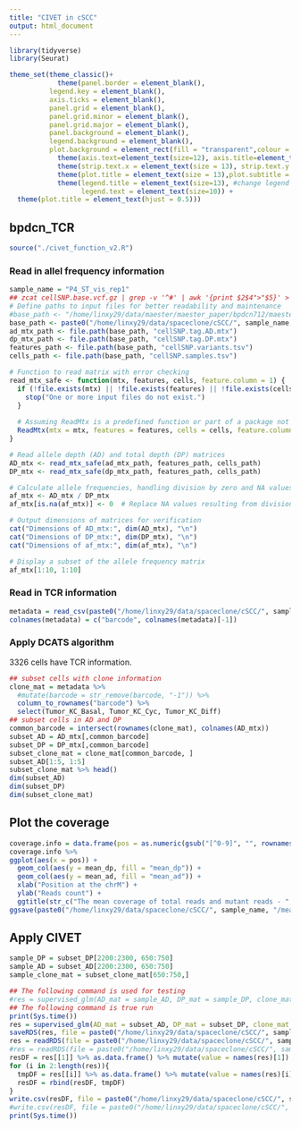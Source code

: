 ```yaml
---
title: "CIVET in cSCC"
output: html_document
---
```


```r
library(tidyverse)
library(Seurat)
```

```r
theme_set(theme_classic()+
            theme(panel.border = element_blank(),
          legend.key = element_blank(),
          axis.ticks = element_blank(),
          panel.grid = element_blank(),
          panel.grid.minor = element_blank(), 
          panel.grid.major = element_blank(),
          panel.background = element_blank(),
          legend.background = element_blank(),
          plot.background = element_rect(fill = "transparent",colour = NA)) + 
            theme(axis.text=element_text(size=12), axis.title=element_text(size=13))+
            theme(strip.text.x = element_text(size = 13), strip.text.y = element_text(size = 13)) +
            theme(plot.title = element_text(size = 13),plot.subtitle = element_text(size = 13)) +
            theme(legend.title = element_text(size=13), #change legend title font size
                  legend.text = element_text(size=10)) + 
  theme(plot.title = element_text(hjust = 0.5)))
```

## bpdcn_TCR

```r
source("./civet_function_v2.R")
```

### Read in allel frequency information

```r
sample_name = "P4_ST_vis_rep1"
## zcat cellSNP.base.vcf.gz | grep -v '^#' | awk '{print $2$4">"$5}' > cellSNP.variants.tsv
# Define paths to input files for better readability and maintenance
#base_path <- "/home/linxy29/data/maester/maester_paper/bpdcn712/maester/mquad_pipeline/cellSNP/"
base_path <- paste0("/home/linxy29/data/spaceclone/cSCC/", sample_name, "/cellSNP0/")
ad_mtx_path <- file.path(base_path, "cellSNP.tag.AD.mtx")
dp_mtx_path <- file.path(base_path, "cellSNP.tag.DP.mtx")
features_path <- file.path(base_path, "cellSNP.variants.tsv")
cells_path <- file.path(base_path, "cellSNP.samples.tsv")

# Function to read matrix with error checking
read_mtx_safe <- function(mtx, features, cells, feature.column = 1) {
  if (!file.exists(mtx) || !file.exists(features) || !file.exists(cells)) {
    stop("One or more input files do not exist.")
  }
  
  # Assuming ReadMtx is a predefined function or part of a package not shown here
  ReadMtx(mtx = mtx, features = features, cells = cells, feature.column = feature.column)
}

# Read allele depth (AD) and total depth (DP) matrices
AD_mtx <- read_mtx_safe(ad_mtx_path, features_path, cells_path)
DP_mtx <- read_mtx_safe(dp_mtx_path, features_path, cells_path)

# Calculate allele frequencies, handling division by zero and NA values
af_mtx <- AD_mtx / DP_mtx
af_mtx[is.na(af_mtx)] <- 0  # Replace NA values resulting from division by zero with 0

# Output dimensions of matrices for verification
cat("Dimensions of AD_mtx:", dim(AD_mtx), "\n")
cat("Dimensions of DP_mtx:", dim(DP_mtx), "\n")
cat("Dimensions of af_mtx:", dim(af_mtx), "\n")

# Display a subset of the allele frequency matrix
af_mtx[1:10, 1:10]
```

### Read in TCR information

```r
metadata = read_csv(paste0("/home/linxy29/data/spaceclone/cSCC/", sample_name, "/metadata.csv"))
colnames(metadata) = c("barcode", colnames(metadata)[-1])
```


### Apply DCATS algorithm

3326 cells have TCR information. 

```r
## subset cells with clone information
clone_mat = metadata %>% 
  #mutate(barcode = str_remove(barcode, "-1")) %>% 
  column_to_rownames("barcode") %>% 
  select(Tumor_KC_Basal, Tumor_KC_Cyc, Tumor_KC_Diff)
## subset cells in AD and DP
common_barcode = intersect(rownames(clone_mat), colnames(AD_mtx))
subset_AD = AD_mtx[,common_barcode]
subset_DP = DP_mtx[,common_barcode]
subset_clone_mat = clone_mat[common_barcode, ]
subset_AD[1:5, 1:5]
subset_clone_mat %>% head()
dim(subset_AD)
dim(subset_DP)
dim(subset_clone_mat)
```

## Plot the coverage 


```r
coverage.info = data.frame(pos = as.numeric(gsub("[^0-9]", "", rownames(DP_mtx))), mean_dp = rowMeans(DP_mtx), mean_ad = rowMeans(AD_mtx))
coverage.info %>% 
ggplot(aes(x = pos)) +
  geom_col(aes(y = mean_dp, fill = "mean_dp")) +
  geom_col(aes(y = mean_ad, fill = "mean_ad")) +
  xlab("Position at the chrM") +
  ylab("Reads count") +
  ggtitle(str_c("The mean coverage of total reads and mutant reads - ", sample_name))
ggsave(paste0("/home/linxy29/data/spaceclone/cSCC/", sample_name, "/mean_coverage.png"),height = 8, width = 12)
```

## Apply CIVET

```r
sample_DP = subset_DP[2200:2300, 650:750]
sample_AD = subset_AD[2200:2300, 650:750]
sample_clone_mat = subset_clone_mat[650:750,]
```

```r
## The following command is used for testing
#res = supervised_glm(AD_mat = sample_AD, DP_mat = sample_DP, clone_mat = sample_clone_mat, minDP = 5, use_random_effect = FALSE)
## The following command is true run
print(Sys.time())
res = supervised_glm(AD_mat = subset_AD, DP_mat = subset_DP, clone_mat = subset_clone_mat, minDP = 5, use_random_effect = FALSE)
saveRDS(res, file = paste0("/home/linxy29/data/spaceclone/cSCC/", sample_name, "/civet_res/temp_res.rds"))
res = readRDS(file = paste0("/home/linxy29/data/spaceclone/cSCC/", sample_name, "/civet_res/temp_res.rds"))
#res = readRDS(file = paste0("/home/linxy29/data/spaceclone/cSCC/", sample_name, "/civet_res/civet_noRandom_minDP5.rds"))
resDF = res[[1]] %>% as.data.frame() %>% mutate(value = names(res)[1]) %>% rownames_to_column("variant")
for (i in 2:length(res)){
  tmpDF = res[[i]] %>% as.data.frame() %>% mutate(value = names(res)[i]) %>% rownames_to_column("variant")
  resDF = rbind(resDF, tmpDF)
}
write.csv(resDF, file = paste0("/home/linxy29/data/spaceclone/cSCC/", sample_name, "/civet_res/temp_res.csv"), row.names = FALSE)
#write.csv(resDF, file = paste0("/home/linxy29/data/spaceclone/cSCC/", sample_name, "/civet_res/civet_noRandom_minDP5.csv"))
print(Sys.time())
```

